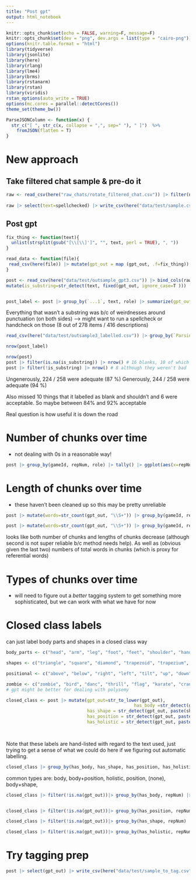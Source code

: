 ```yaml
---
title: "Post gpt"
output: html_notebook
---
```


```r
knitr::opts_chunk$set(echo = FALSE, warning=F, message=F)
knitr::opts_chunk$set(dev = "png", dev.args = list(type = "cairo-png"))
options(knitr.table.format = "html")
library(tidyverse)
library(jsonlite)
library(here)
library(rlang)
library(lme4)
library(brms)
library(rstanarm)
library(rstan)
library(viridis)
rstan_options(auto_write = TRUE)
options(mc.cores = parallel::detectCores())
theme_set(theme_bw())

ParseJSONColumn <- function(x) {
  str_c("[ ", str_c(x, collapse = ",", sep=" "), " ]")  %>% 
    fromJSON(flatten = T)
}


```
# New approach

## Take filtered chat sample & pre-do it
```r

raw <- read_csv(here("raw_chats/rotate_filtered_chat.csv")) |> filter(numPlayers==4) |> filter(!is.chitchat) |> filter(!is.na(spellchecked)) |>  filter(target=="/experiment/tangram_A.png") |> select(gameId, targetNum, repNum, trialNum, numPlayers, playerId, target, role, countCorrect, spellchecked)
  
raw |> select(text=spellchecked) |> write_csv(here("data/test/sample.csv"))


```

## Post gpt
```r

fix_thing <- function(text){
  unlist(strsplit(gsub("[\\[\\]']", "", text, perl = TRUE), ", "))
}

read_data <- function(file){
 read_csv(here(file)) |> mutate(gpt_out = map (gpt_out, .f=fix_thing)) |> unnest(gpt_out) |> mutate(is_substring=str_detect(text, fixed(gpt_out, ignore_case=T )))
}


```

```r
post <- read_csv(here("data/test/outsample_gpt3.csv")) |> bind_cols(raw) |> mutate(gpt_out=map(gpt_out, .f=fix_thing)) |> unnest(gpt_out, keep_empty = T) |> 
mutate(is_substring=str_detect(text, fixed(gpt_out, ignore_case=T ))) |> select(text, gpt_out, is_substring, everything())


post_label <- post |> group_by(`...1`, text, role) |> summarize(gpt_out=str_flatten(gpt_out, collapse=" \n\n")) |> write_csv(here("data/test/outsample3_prelabel.csv"))
```

Everything that wasn't a substring was b/c of weirdnesses around punctuation (on both sides) --> might want to run a spellcheck or handcheck on those (8 out of 278 items / 416 descriptions)

```r
read_csv(here("data/test/outsample3_labelled.csv")) |> group_by(`Parsing grade`) |> tally()

nrow(post_label)

```



```r

nrow(post)
post |> filter(is.na(is_substring)) |> nrow() # 16 blanks, 10 of which *should* have been labelled (and others should have been tagged by spell check) 
post |> filter(!is_substring) |> nrow() # 8 although they weren't bad

```

Ungenerously, 224 / 258 were adequate (87 %) 
Generously,  244 / 258 were adequate (94 %) 

Also missed 10 things that it labelled as blank and shouldn't and 6 were acceptable. So maybe between 84% and 92% acceptable 

Real question is how useful it is down the road



# Number of chunks over time 

* not dealing with 0s in a reasonable way! 

```r

post |> group_by(gameId, repNum, role) |> tally() |> ggplot(aes(x=repNum, y=n))+geom_smooth(method="glm")+geom_jitter(width=0.2, height=.2)+facet_grid(.~role)
```
# Length of chunks over time 

* these haven't been cleaned up so this may be pretty unreliable

```r

post |> mutate(words=str_count(gpt_out, "\\S+")) |> group_by(gameId, repNum, role) |> ggplot(aes(x=repNum, y=words))+geom_smooth(method="glm")+geom_jitter(width=0.2, height=.2)+facet_grid(.~role)+coord_cartesian(ylim=c(0,15))

post |> mutate(words=str_count(gpt_out, "\\S+")) |> group_by(gameId, repNum, role) |> summarize(words=sum(words)) |> ggplot(aes(x=repNum, y=words))+geom_smooth(method="glm", formula=y~poly(x,3))+geom_jitter(width=0.2, height=.2)+facet_grid(.~role)+coord_cartesian(ylim=c(0,50))
```

looks like both number of chunks and lengths of chunks decrease (although second is not super reliable b/c method needs help). As well as (obvious given the last two) numbers of total words in chunks (which is proxy for referential words) 

# Types of chunks over time 

* will need to figure out a *better* tagging system to get something more sophisticated, but we can work with what we have for now

# Closed class labels

can just label body parts and shapes in a closed class way
```r
body_parts <- c("head", "arm", "leg", "foot", "feet", "shoulder", "hand", "back", "face", "neck", "body") # might be problems with back

shapes <- c("triangle", "square", "diamond", "trapezoid", "trapezium", "block", "shape" ) # ? "box"

positional <- c("above", "below", "right", "left", "tilt", "up", "down") # might be problems with the polysemy of right? # ? "level with"

zombie <- c("zombie", "bird", "danc", "thrill", "flag", "karate", "crane", "horse", "hippo", "elephant", "angel", "drunk", "rex", "monster", "workman", "bear") # this is just to approximate what gets used 
# gpt might be better for dealing with polysemy
```

```r

closed_class <- post |> mutate(gpt_out=str_to_lower(gpt_out),
                                                 has_body =str_detect(gpt_out, paste(body_parts, collapse = "|")),
                               has_shape = str_detect(gpt_out, paste(shapes, collapse = "|")),
                               has_position = str_detect(gpt_out, paste(positional, collapse = "|")),
                               has_holistic = str_detect(gpt_out, paste(zombie, collapse = "|")))

  
```

Note that these labels are hand-listed with regard to the text used, just trying to get a sense of what we could do here if we figuring out automatic labelling. 

```r

closed_class |> group_by(has_body, has_shape, has_position, has_holistic) |> tally() |> arrange(desc(n))

```
common types are: body, body+position, holistic, position, (none), body+shape, 

```r

closed_class |> filter(!is.na(gpt_out))|> group_by(has_body, repNum) |> tally() |> ggplot(aes(x=repNum, y=n, color=has_body))+geom_point()+geom_line()+coord_cartesian(ylim=c(0,100))


closed_class |> filter(!is.na(gpt_out))|> group_by(has_position, repNum) |> tally() |> ggplot(aes(x=repNum, y=n, color=has_position))+geom_point()+geom_line()+coord_cartesian(ylim=c(0,100))

closed_class |> filter(!is.na(gpt_out))|> group_by(has_shape, repNum) |> tally() |> ggplot(aes(x=repNum, y=n, color=has_shape))+geom_point()+geom_line()+coord_cartesian(ylim=c(0,100))

closed_class |> filter(!is.na(gpt_out))|> group_by(has_holistic, repNum) |> tally() |> ggplot(aes(x=repNum, y=n, color=has_holistic))+geom_point()+geom_line()+coord_cartesian(ylim=c(0,100))


```
# Try tagging prep 

```r

post |> select(gpt_out) |> write_csv(here("data/test/sample_to_tag.csv"))


```